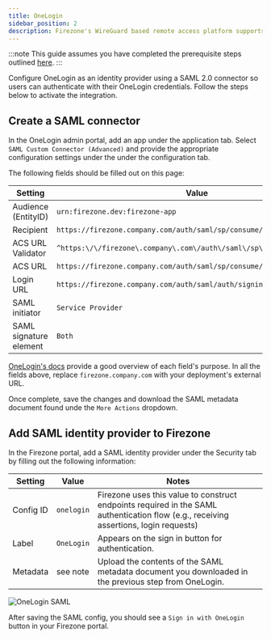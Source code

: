```yaml
---
title: OneLogin
sidebar_position: 2
description: Firezone's WireGuard based remote access platform supports using OneLogin as a single sign-on provider using a SAML 2.0 connector.
---
```


:::note
This guide assumes you have completed the prerequisite steps
outlined [here](/authenticate/saml).
:::

Configure OneLogin as an identity provider using a SAML 2.0
connector so users can authenticate with their OneLogin credentials.
Follow the steps below to activate the integration.

## Create a SAML connector

In the OneLogin admin portal, add an app under the application tab.
Select `SAML Custom Connector (Advanced)` and provide the appropriate
configuration settings under the under the configuration tab.

The following fields should be filled out on this page:

| Setting                | Value                                                                  |
|---                      |---                                                                     |
| Audience (EntityID)    | `urn:firezone.dev:firezone-app`                                        |
| Recipient              | `https://firezone.company.com/auth/saml/sp/consume/onelogin`           |
| ACS URL Validator      | `^https:\/\/firezone\.company\.com\/auth\/saml\/sp\/consume\/onelogin` |
| ACS URL                | `https://firezone.company.com/auth/saml/sp/consume/onelogin`           |
| Login URL              | `https://firezone.company.com/auth/saml/auth/signin/onelogin`          |
| SAML initiator         | `Service Provider`                                                     |
| SAML signature element | `Both`                                                                 |

[OneLogin's docs](https://onelogin.service-now.com/support?id=kb_article&sys_id=912bb23edbde7810fe39dde7489619de&kb_category=93e869b0db185340d5505eea4b961934)
provide a good overview of each field's purpose. In all the fields above, replace `firezone.company.com`
with your deployment's external URL.

Once complete, save the changes and download the SAML metadata document
found unde the `More Actions` dropdown.

## Add SAML identity provider to Firezone

In the Firezone portal, add a SAML identity provider under the Security tab
by filling out the following information:

| Setting   | Value      | Notes                                                                                                                                 |
|---        |---         |---                                                                                                                                    |
| Config ID | `onelogin` | Firezone uses this value to construct endpoints required in the SAML authentication flow (e.g., receiving assertions, login requests) |
| Label     | `OneLogin` | Appears on the sign in button for authentication.                                                                                     |
| Metadata  | see note   | Upload the contents of the SAML metadata document you downloaded in the previous step from OneLogin.                                  |

![OneLogin SAML](https://user-images.githubusercontent.com/52545545/201445195-82d621e8-99a2-40fb-860e-9972fb86423e.png)

After saving the SAML config, you should see a `Sign in with OneLogin` button
in your Firezone portal.
